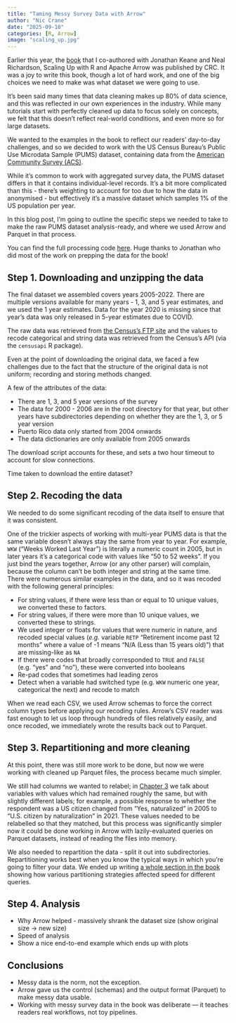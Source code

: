 ```yaml
---
title: "Taming Messy Survey Data with Arrow"
author: "Nic Crane"
date: "2025-09-10"
categories: [R, Arrow]
image: "scaling_up.jpg"
---
```


Earlier this year, the [book](https://arrowrbook.com/) that I co-authored with Jonathan Keane and Neal Richardson, Scaling Up with R and Apache Arrow was published by CRC.  It was a joy to write this book, though a lot of hard work, and one of the big choices we need to make was what dataset we were going to use.

It's been said many times that data cleaning makes up 80% of data science, and this was reflected in our own experiences in the industry.  While many tutorials start with perfectly cleaned up data to focus solely on concepts, we felt that this doesn't reflect real-world conditions, and even more so for large datasets.

We wanted to the examples in the book to reflect our readers' day-to-day challenges, and so we decided to work with  the US Census Bureau's Public Use Microdata Sample (PUMS) dataset, containing data from the [American Community Survey (ACS)](https://www.census.gov/programs-surveys/acs.html).

While it's common to work with aggregated survey data, the PUMS dataset differs in that it contains individual-level records.  It's a bit more complicated than this - there's weighting to account for too due to how the data in anonymised - but effectively it's a massive dataset which samples 1% of the US population per year.

In this blog post, I'm going to outline the specific steps we needed to take to make the raw PUMS dataset analysis-ready, and where we used Arrow and Parquet in that process.

You can find the full processing code [here](https://github.com/arrowrbook/book/tree/main/pums_dataset).  Huge thanks to Jonathan who did most of the work on prepping the data for the book!

## Step 1. Downloading and unzipping the data

The final dataset we assembled covers years 2005-2022.  There are multiple versions available for many years - 1, 3, and 5 year estimates, and we used the 1 year estimates.  Data for the year 2020 is missing since that year's data was only released in 5-year estimates due to COVID.

The raw data was retrieved from [the Census's FTP site](https://www2.census.gov/programs-surveys/acs/data/pums/) and the values to recode categorical and string data was retrieved from the Census's API (via the `censusapi` R package).

Even at the point of downloading the original data, we faced a few challenges due to the fact that the structure of the original data is not uniform; recording and storing methods changed.

A few of the attributes of the data:

- There are 1, 3, and 5 year versions of the survey
- The data for 2000 - 2006 are in the root directory for that year, but other years have subdirectories depending on whether they are the 1, 3, or 5 year version
- Puerto Rico data only started from 2004 onwards
- The data dictionaries are only available from 2005 onwards

The download script accounts for these, and sets a two hour timeout to account for slow connections.

Time taken to download the entire dataset?

<!-- add this here! -->

## Step 2. Recoding the data

We needed to do some significant recoding of the data itself to ensure that it was consistent.

One of the trickier aspects of working with multi-year PUMS data is that the same variable doesn't always stay the same from year to year. For example, `WKW` ("Weeks Worked Last Year") is literally a numeric count in 2005, but in later years it's a categorical code with values like "50 to 52 weeks".  If you just bind the years together, Arrow (or any other parser) will complain, because the column can't be both integer and string at the same time.  There were numerous similar examples in the data, and so it was recoded with the following general principles:

-   For string values, if there were less than or equal to 10 unique values, we converted these to factors.
-   For string values, if there were more than 10 unique values, we converted these to strings.
-   We used integer or floats for values that were numeric in nature, and recoded special values (*e.g.* variable `RETP` "Retirement income past 12 months" where a value of -1 means "N/A (Less than 15 years old)") that are missing-like as `NA`
-   If there were codes that broadly corresponded to `TRUE` and `FALSE` (e.g. "yes" and "no"), these were converted into booleans
- Re-pad codes that sometimes had leading zeros
- Detect when a variable had switched type (e.g. `WKW` numeric one year, categorical the next) and recode to match

When we read each CSV, we used Arrow schemas to force the correct column types before applying our recoding rules.  Arrow's CSV reader was fast enough to let us loop through hundreds of files relatively easily, and once recoded, we immediately wrote the results back out to Parquet.

## Step 3. Repartitioning and more cleaning

At this point, there was still more work to be done, but now we were working with cleaned up Parquet files, the process became much simpler.

We still had columns we wanted to relabel; in [Chapter 3](https://arrowrbook.com/data_manipulation.html#relabeling-values) we talk about variables with values which had remained roughly the same, but with slightly different labels; for example, a possible response to whether the respondent was a US citizen changed from "Yes, naturalized" in 2005 to "U.S. citizen by naturalization" in 2021.  These values needed to be relabelled so that they matched, but this process was significantly simpler now it could be done working in Arrow with lazily-evaluated queries on Parquet datasets, instead of reading the files into memory.

We also needed to repartition the data - split it out into subdirectories.  Repartitioning works best when you know the typical ways in which you're going to filter your data.  We ended up writing [a whole section in the book](https://arrowrbook.com/datasets.html#how-partitioning-affects-performance) showing how various partitioning strategies affected speed for different queries.

## Step 4. Analysis

- Why Arrow helped - massively shrank the dataset size (show original size -> new size)
- Speed of analysis
- Show a nice end-to-end example which ends up with plots

## Conclusions

- Messy data is the norm, not the exception.
- Arrow gave us the control (schemas) and the output format (Parquet) to make messy data usable.
- Working with messy survey data in the book was deliberate — it teaches readers real workflows, not toy pipelines.